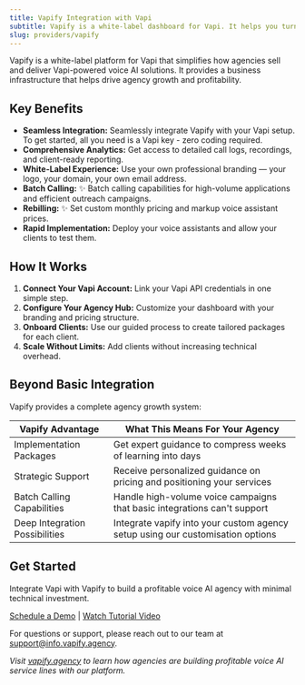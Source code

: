 ```yaml
---
title: Vapify Integration with Vapi
subtitle: Vapify is a white-label dashboard for Vapi. It helps you turn your agency into a voice AI powerhouse—without writing a single line of code.
slug: providers/vapify
---
```


Vapify is a white-label platform for Vapi that simplifies how agencies sell and deliver Vapi-powered voice AI solutions. It provides a business infrastructure that helps drive agency growth and profitability.

## Key Benefits
- **Seamless Integration:**
  Seamlessly integrate Vapify with your Vapi setup. To get started, all you need is a Vapi key - zero coding required.
- **Comprehensive Analytics:**
  Get access to detailed call logs, recordings, and client-ready reporting.
- **White-Label Experience:**
  Use your own professional branding — your logo, your domain, your own email address.
- **Batch Calling:** ✨
  Batch calling capabilities for high-volume applications and efficient outreach campaigns.
- **Rebilling:** ✨
  Set custom monthly pricing and markup voice assistant prices.
- **Rapid Implementation:**
  Deploy your voice assistants and allow your clients to test them.

## How It Works
1. **Connect Your Vapi Account:**
   Link your Vapi API credentials in one simple step.
2. **Configure Your Agency Hub:**
   Customize your dashboard with your branding and pricing structure.
3. **Onboard Clients:**
   Use our guided process to create tailored packages for each client.
4. **Scale Without Limits:**
   Add clients without increasing technical overhead.

## Beyond Basic Integration
Vapify provides a complete agency growth system:

| Vapify Advantage | What This Means For Your Agency |
|------------------|--------------------------------|
| Implementation Packages | Get expert guidance to compress weeks of learning into days |
| Strategic Support | Receive personalized guidance on pricing and positioning your services |
| Batch Calling Capabilities | Handle high-volume voice campaigns that basic integrations can't support |
| Deep Integration Possibilities | Integrate vapify into your custom agency setup using our customisation options |

## Get Started
Integrate Vapi with Vapify to build a profitable voice AI agency with minimal technical investment.

[Schedule a Demo](https://cal.com/kakoma/vapify-demo) | [Watch Tutorial Video](https://youtu.be/Zgsb_cAj_PU?si=2oxj4ZEyES_1650v)

For questions or support, please reach out to our team at [support@info.vapify.agency](mailto:support@info.vapify.agency).

*Visit [vapify.agency](https://vapify.agency) to learn how agencies are building profitable voice AI service lines with our platform.*
